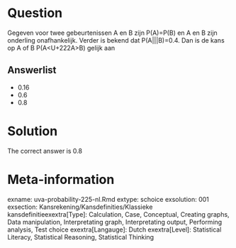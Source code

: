 Question
========

Gegeven voor twee gebeurtenissen A en B zijn P(A)=P(B) en A en B zijn onderling onafhankelijk. Verder is bekend dat P(A|||B)=0.4. Dan is de kans op A of B P(A<U+222A>B) gelijk aan 

Answerlist
----------
* 0.16
* 0.6
* 0.8

Solution
========

The correct answer is  0.8 

Meta-information
================
exname: uva-probability-225-nl.Rmd 
extype: schoice 
exsolution: 001 
exsection: Kansrekening/Kansdefinities/Klassieke kansdefinitieexextra[Type]: Calculation, Case, Conceptual, Creating graphs, Data manipulation, Interpretating graph, Interpretating output, Performing analysis, Test choice 
exextra[Langauge]: Dutch 
exextra[Level]: Statistical Literacy, Statistical Reasoning, Statistical Thinking 
